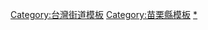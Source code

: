 {{Navbox
| name  = 苗栗公路網
| title = [[苗栗縣|苗栗]][[苗栗縣#公路|公路網]]
| above = 
| abovestyle = 
| style = width:100%;
| state = autocollapse

| group1 = [[中華民國國道|高速公路]]
|  list1 =  {{Jct|country=TWN|NH|1}}・{{Jct|country=TWN|NH|3}}

| group2 = [[台灣省道快速公路|快速公路]]
|  list2 = {{Navbox subgroup
|  group1 = 南北向
|   list1 = {{Jct|country=TWN|PH|61}}<small>（西部濱海快速公路）</small>
|  group2 = 東西向
|   list2 ={{Jct|country=TWN|PH|72}}
}}
| group3 = [[臺灣省道|省道]]
|  list3 = {{Navbox subgroup
|  group1 = 
|   list1 = {{Jct|country=TWN|PH|1}}・{{Jct|country=TWN|PH|3}}・{{Jct|country=TWN|PH|6}}・{{Jct|country=TWN|PH|13}}
|  group2 = 支線
|   list2 = {{Jct|country=TWN|PH|1f}}・{{Jct|country=TWN|PH|13a}}
}}

| group4 = [[中華民國縣道|縣道]]
|  list4 = {{Navbox subgroup
|  group1 = 
|   list1 = {{Jct|country=TWN|CH|119}}・{{Jct|country=TWN|CR2|121}}・{{Jct|country=TWN|CH|124}}・{{Jct|country=TWN|CH|126}}・{{Jct|country=TWN|CH|128}}・{{Jct|country=TWN|CH|130}}・{{Jct|country=TWN|CH|140}}
|  group2 = 支線
|   list2 = {{Jct|country=TWN|CH|119a}}・{{Jct|country=TWN|CH|124a}}・{{Jct|country=TWN|CH|124b}}・{{Jct|country=TWN|CH|124c}}
}}

| group5 = [[台灣鄉道|鄉道]]
|  list5 = [[苗栗縣鄉道|苗栗縣鄉道]]（[[苗栗縣鄉道列表|列表]]）

|  below = 
}}<noinclude>
[[Category:台灣街道模板]]
[[Category:苗栗縣模板]]
[[Category:苗栗縣道路|*]]
</noinclude>